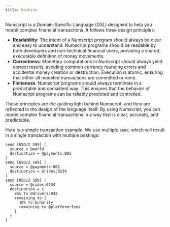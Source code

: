 ```yaml
---
title: Machine
---
```


Numscript is a Domain-Specific Language (DSL) designed to help you model complex financial transactions. It follows three design principles:

- **Readability**: The intent of a Numscript program should always be clear and easy to understand. Numscript programs should be readable by both developers and non-technical financial users, providing a shared, executable definition of money movements.
- **Correctness**: Monetary computations in Numscript should always yield correct results, avoiding common currency rounding errors and accidental money creation or destruction. Execution is atomic, ensuring that either all modeled transactions are committed or none.
- **Finiteness**: Numscript programs should always terminate in a predictable and consistent way. This ensures that the behavior of Numscript programs can be reliably predicted and controlled.

These principles are the guiding light behind Numscript, and they are reflected in the design of the language itself. By using Numscript, you can model complex financial transactions in a way that is clear, accurate, and predictable.

Here is a simple transaction example. We use multiple `send`, which will result in a single transaction with multiple postings:

```numscript
send [USD/2 599] (
  source = @world
  destination = @payments:001
)
send [USD/2 599] (
  source = @payments:001
  destination = @rides:0234
)
send [USD/2 599] (
  source = @rides:0234
  destination = {
    85% to @drivers:042
    remaining to {
      10% to @charity
      remaining to @platform:fees
    }
  }
)
```
